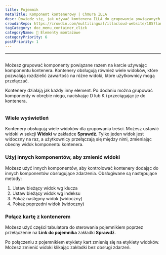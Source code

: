 ```yaml
---
title: Pojemnik
metaTitle: Komponent kontenerowy | Chmura ILLA
desc: Dowiedz się, jak używać kontenera ILLA do grupowania powiązanych komponentów w karcie
crowdinRepo: https://crowdin.com/multilingual/illacloud-website/185?languages=pl&filter=basic&value=0
tagCategory: doc_menu_container_click
categoryName: 🧬 Elementy montażowe
categoryPriority: 6
postPriority: 1
---
```


* * *

## <h2 hidden>Pojemnik</h2>

Możesz grupować komponenty powiązane razem na karcie używając komponentu kontenera. Kontenery obsługują również wiele widoków, które pozwalają rozdzielić zawartość na różne widoki, które użytkownicy mogą przełączać.

Kontenery działają jak każdy inny element. Po dodaniu można grupować komponenty w obrębie niego, naciskając D lub K i przeciągając je do kontenera.

<img
  src='https://cdn.illacloud.com/official-website/img/docs/assemble/container.png'
  alt=""
/>

### Wiele wyświetleń

Kontenery obsługują wiele widoków dla grupowania treści. Możesz ustawić widoki w sekcji **Widoki** w zakładce **Sprawdź**. Tylko jeden widok jest widoczny na raz, a użytkownicy przełączają się między nimi, zmieniając obecny widok komponentu kontenera.

### Użyj innych komponentów, aby zmienić widoki

Możesz użyć innych komponentów, aby kontrolować kontenery dodając do innych komponentów obsługujące zdarzenia. Obsługiwane są następujące metody:

1.  Ustaw bieżący widok wg klucza
2.  Ustaw bieżący widok wg indeksu
3.  Pokaż następny widok (widoczny)
4.  Pokaż poprzedni widok (widoczny)

### Połącz kartę z kontenerem

Możesz użyć części tabulatora do sterowania pojemnikiem poprzez przełączenie na **Link do pojemnika** zakładki **Sprawdź**.

Po połączeniu z pojemnikiem etykiety kart zmienią się na etykiety widoków. Możesz zmienić widoki klikając zakładki bez obsługi zdarzeń. 
